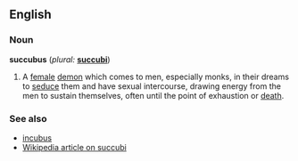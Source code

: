 ==English==

===Noun===
'''succubus'''  (''plural:'' '''[[succubi]]''')
# A [[female]] [[demon]] which comes to men, especially monks, in their dreams to [[seduce]] them and have sexual intercourse, drawing energy from the men to sustain themselves, often until the point of exhaustion or [[death]].

{{seeCites}}

===See also===
*[[incubus]]
*[[w:succubus|Wikipedia article on succubi]]
